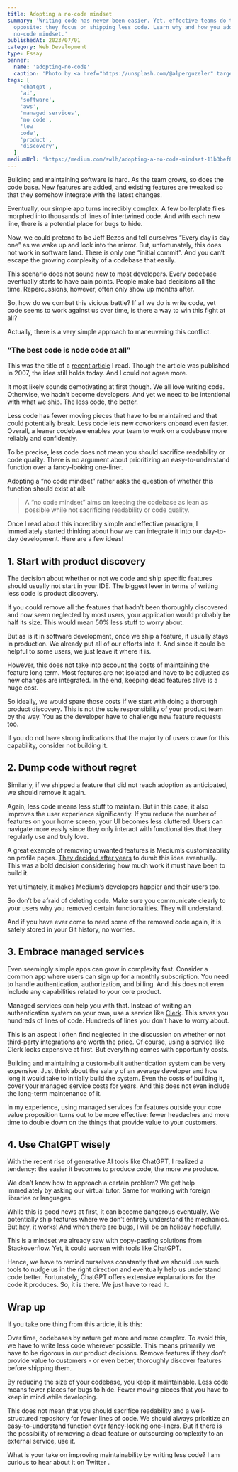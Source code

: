 ```yaml
---
title: Adopting a no-code mindset
summary: 'Writing code has never been easier. Yet, effective teams do the
  opposite: they focus on shipping less code. Learn why and how you adopt a
  no-code mindset.'
publishedAt: 2023/07/01
category: Web Development
type: Essay
banner:
  name: 'adopting-no-code'
  caption: 'Photo by <a href="https://unsplash.com/@alperguzeler" target="_blank" rel="noopener noreferrer">Alper Güzeler</a> on Unsplash'
tags: [
    'chatgpt',
    'ai',
    'software',
    'aws',
    'managed services',
    'no code',
    'low
    code',
    'product',
    'discovery',
  ]
mediumUrl: 'https://medium.com/swlh/adopting-a-no-code-mindset-11b3bef8b21d'
---
```



Building and maintaining software is hard. As the team grows, so does the code base. New features are added, and existing features are tweaked so that they somehow integrate with the latest changes.

Eventually, our simple app turns incredibly complex. A few boilerplate files morphed into thousands of lines of intertwined code. And with each new line, there is a potential place for bugs to hide.

Now, we could pretend to be Jeff Bezos and tell ourselves “Every day is day one” as we wake up and look into the mirror. But, unfortunately, this does not work in software land. There is only one “initial commit”. And you can’t escape the growing complexity of a codebase that easily.

This scenario does not sound new to most developers. Every codebase eventually starts to have pain points. People make bad decisions all the time. Repercussions, however, often only show up months after.

So, how do we combat this vicious battle? If all we do is write code, yet code seems to work against us over time, is there a way to win this fight at all?

Actually, there is a very simple approach to maneuvering this conflict.

### “The best code is node code at all”

This was the title of a [recent article](https://blog.codinghorror.com/the-best-code-is-no-code-at-all/) I read. Though the article was published in 2007, the idea still holds today. And I could not agree more.

It most likely sounds demotivating at first though. We all love writing code. Otherwise, we hadn’t become developers. And yet we need to be intentional with what we ship. The less code, the better.

Less code has fewer moving pieces that have to be maintained and that could potentially break. Less code lets new coworkers onboard even faster. Overall, a leaner codebase enables your team to work on a codebase more reliably and confidently.

To be precise, less code does not mean you should sacrifice readability or code quality. There is no argument about prioritizing an easy-to-understand function over a fancy-looking one-liner.

Adopting a “no code mindset” rather asks the question of whether this function should exist at all:

> A “no code mindset” aims on keeping the codebase as lean as possible while not sacrificing readability or code quality.

Once I read about this incredibly simple and effective paradigm, I immediately started thinking about how we can integrate it into our day-to-day development. Here are a few ideas!

## 1. Start with product discovery

The decision about whether or not we code and ship specific features should usually not start in your IDE. The biggest lever in terms of writing less code is product discovery.

If you could remove all the features that hadn't been thoroughly discovered and now seem neglected by most users, your application would probably be half its size. This would mean 50% less stuff to worry about.

But as is it in software development, once we ship a feature, it usually stays in production. We already put all of our efforts into it. And since it could be helpful to some users, we just leave it where it is.

However, this does not take into account the costs of maintaining the feature long term. Most features are not isolated and have to be adjusted as new changes are integrated. In the end, keeping dead features alive is a huge cost.

So ideally, we would spare those costs if we start with doing a thorough product discovery. This is not the sole responsibility of your product team by the way. You as the developer have to challenge new feature requests too.

If you do not have strong indications that the majority of users crave for this capability, consider not building it.

## 2. Dump code without regret

Similarly, if we shipped a feature that did not reach adoption as anticipated, we should remove it again.

Again, less code means less stuff to maintain. But in this case, it also improves the user experience significantly. If you reduce the number of features on your home screen, your UI becomes less cluttered. Users can navigate more easily since they only interact with functionalities that they regularly use and truly love.

A great example of removing unwanted features is Medium’s customizability on profile pages. [They decided after years](https://blog.medium.com/an-update-on-profile-colors-and-themes-2cb471e61e40) to dumb this idea eventually. This was a bold decision considering how much work it must have been to build it.

Yet ultimately, it makes Medium’s developers happier and their users too.

So don’t be afraid of deleting code. Make sure you communicate clearly to your users why you removed certain functionalities. They will understand.

And if you have ever come to need some of the removed code again, it is safely stored in your Git history, no worries.

## 3. Embrace managed services

Even seemingly simple apps can grow in complexity fast. Consider a common app where users can sign up for a monthly subscription. You need to handle authentication, authorization, and billing. And this does not even include any capabilities related to your core product.

Managed services can help you with that. Instead of writing an authentication system on your own, use a service like [Clerk](https://clerk.com/). This saves you hundreds of lines of code. Hundreds of lines you don't have to worry about.

This is an aspect I often find neglected in the discussion on whether or not third-party integrations are worth the price. Of course, using a service like Clerk looks expensive at first. But everything comes with opportunity costs.

Building and maintaining a custom-built authentication system can be very expensive. Just think about the salary of an average developer and how long it would take to initially build the system. Even the costs of building it, cover your managed service costs for years. And this does not even include the long-term maintenance of it.

In my experience, using managed services for features outside your core value proposition turns out to be more effective: fewer headaches and more time to double down on the things that provide value to your customers.

## 4. Use ChatGPT wisely

With the recent rise of generative AI tools like ChatGPT, I realized a tendency: the easier it becomes to produce code, the more we produce.

We don’t know how to approach a certain problem? We get help immediately by asking our virtual tutor. Same for working with foreign libraries or languages.

While this is good news at first, it can become dangerous eventually. We potentially ship features where we don’t entirely understand the mechanics. But hey, it works! And when there are bugs, I will be on holiday hopefully.

This is a mindset we already saw with copy-pasting solutions from Stackoverflow. Yet, it could worsen with tools like ChatGPT.

Hence, we have to remind ourselves constantly that we should use such tools to nudge us in the right direction and eventually help us understand code better. Fortunately, ChatGPT offers extensive explanations for the code it produces. So, it is there. We just have to read it.

## Wrap up

If you take one thing from this article, it is this:

Over time, codebases by nature get more and more complex. To avoid this, we have to write less code wherever possible. This means primarily we have to be rigorous in our product decisions. Remove features if they don’t provide value to customers - or even better, thoroughly discover features before shipping them.

By reducing the size of your codebase, you keep it maintainable. Less code means fewer places for bugs to hide. Fewer moving pieces that you have to keep in mind while developing.

This does not mean that you should sacrifice readability and a well-structured repository for fewer lines of code. We should always prioritize an easy-to-understand function over fancy-looking one-liners. But if there is the possibility of removing a dead feature or outsourcing complexity to an external service, use it.

What is your take on improving maintainability by writing less code? I am curious to hear about it on Twitter <TwitterChip />.
